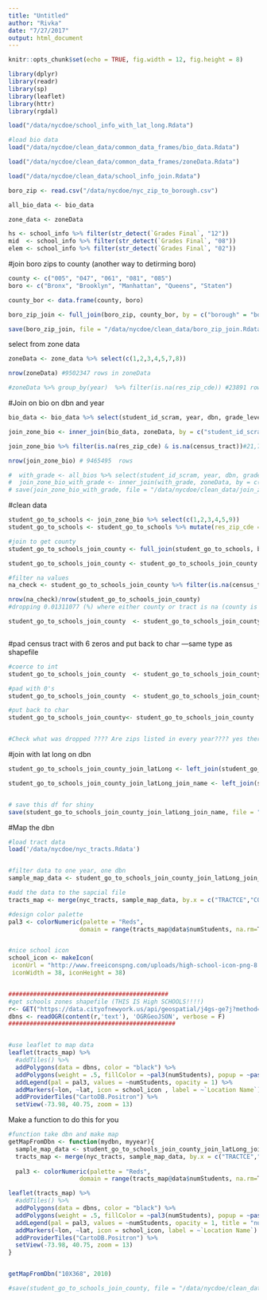 ```yaml
---
title: "Untitled"
author: "Rivka"
date: "7/27/2017"
output: html_document
---
```


```r
knitr::opts_chunk$set(echo = TRUE, fig.width = 12, fig.height = 8)

library(dplyr)
library(readr)
library(sp)
library(leaflet)
library(httr)
library(rgdal)
```


```r

load("/data/nycdoe/school_info_with_lat_long.Rdata")

#load bio data 
load("/data/nycdoe/clean_data/common_data_frames/bio_data.Rdata")

load("/data/nycdoe/clean_data/common_data_frames/zoneData.Rdata")

load("/data/nycdoe/clean_data/school_info_join.Rdata")

boro_zip <- read.csv("/data/nycdoe/nyc_zip_to_borough.csv")

all_bio_data <- bio_data

zone_data <- zoneData

```

```r
hs <- school_info %>% filter(str_detect(`Grades Final`, "12"))
mid  <- school_info %>% filter(str_detect(`Grades Final`, "08"))
elem <- school_info %>% filter(str_detect(`Grades Final`, "02"))

```

#join boro zips to county (another way to detirming boro)
```r
county <- c("005", "047", "061", "081", "085")
boro <- c("Bronx", "Brooklyn", "Manhattan", "Queens", "Staten")

county_bor <- data.frame(county, boro)

boro_zip_join <- full_join(boro_zip, county_bor, by = c("borough" = "boro"))

save(boro_zip_join, file = "/data/nycdoe/clean_data/boro_zip_join.Rdata")

```

select from zone data
```r

zoneData <- zone_data %>% select(c(1,2,3,4,5,7,8))

nrow(zoneData) #9502347 rows in zoneData

#zoneData %>% group_by(year)  %>% filter(is.na(res_zip_cde)) #23891 rowa
```

#Join on bio on dbn and year
```r

bio_data <- bio_data %>% select(student_id_scram, year, dbn, grade_level)

join_zone_bio <- inner_join(bio_data, zoneData, by = c("student_id_scram", "year"))

join_zone_bio %>% filter(is.na(res_zip_cde) & is.na(census_tract))#21,780

nrow(join_zone_bio) # 9465495  rows

#  with_grade <- all_bios %>% select(student_id_scram, year, dbn, grade_level)
#  join_zone_bio_with_grade <- inner_join(with_grade, zoneData, by = c("student_id_scram", "year"))
# save(join_zone_bio_with_grade, file = "/data/nycdoe/clean_data/join_zone_bio_grade.Rdata")

```

#clean data
```r
student_go_to_schools <- join_zone_bio %>% select(c(1,2,3,4,5,9))
student_go_to_schools <- student_go_to_schools %>% mutate(res_zip_cde = as.integer(res_zip_cde))

#join to get county
student_go_to_schools_join_county <- full_join(student_go_to_schools, boro_zip_join, by = c("res_zip_cde" = "zipcode"))

student_go_to_schools_join_county <- student_go_to_schools_join_county %>% group_by(year, dbn, census_tract, county) %>%   summarise(numStudents = n())

#filter na values
na_check <- student_go_to_schools_join_county %>% filter(is.na(census_tract) | is.na(county))

nrow(na_check)/nrow(student_go_to_schools_join_county)
#dropping 0.01311077 (%) where either county or tract is na (county is na when there was no zip code)

student_go_to_schools_join_county  <- student_go_to_schools_join_county %>% filter(!is.na(census_tract) & !is.na(county))



```

#pad census tract with 6 zeros and put back to char ---same type as shapefile
```r

#coerce to int
student_go_to_schools_join_county  <- student_go_to_schools_join_county %>% ungroup()  %>% mutate(census_tract = as.integer(census_tract))

#pad with 0's
student_go_to_schools_join_county  <- student_go_to_schools_join_county  %>% mutate(census_tract =  sprintf("%06d", census_tract))

#put back to char
student_go_to_schools_join_county<- student_go_to_schools_join_county  %>% mutate(census_tract = as.character(census_tract))


#Check what was dropped ???? Are zips listed in every year???? yes there are zips every year, a negligible amount were dropped (they had no data at all)
```


#join with lat long on dbn
```r
student_go_to_schools_join_county_join_latLong <- left_join(student_go_to_schools_join_county, lat_long, by = "dbn")

student_go_to_schools_join_county_join_latLong_join_name <- left_join(student_go_to_schools_join_county_join_latLong, school_info, by = c("dbn" = "ATS System Code"))


# save this df for shiny
save(student_go_to_schools_join_county_join_latLong_join_name, file = "/data/nycdoe/clean_data/students_go_to_school_join_county_join_latlong_join_name.Rdata")
```


#Map the dbn
```r
#load tract data
load('/data/nycdoe/nyc_tracts.Rdata')


#filter data to one year, one dbn
sample_map_data <- student_go_to_schools_join_county_join_latLong_join_name %>% filter(dbn =='10X368' & year ==2011)

#add the data to the sapcial file 
tracts_map <- merge(nyc_tracts, sample_map_data, by.x = c("TRACTCE","COUNTYFP"), by.y =c("census_tract", "county"))

#design color palette
pal3 <- colorNumeric(palette = "Reds",
                    domain = range(tracts_map@data$numStudents, na.rm=T), na.color = "#cccccc")


#nice school icon
school_icon <- makeIcon(
 iconUrl = "http://www.freeiconspng.com/uploads/high-school-icon-png-8.png",
 iconWidth = 38, iconHeight = 38)


#############################################
#get schools zones shapefile (THIS IS High SCHOOLS!!!!)
r<- GET("https://data.cityofnewyork.us/api/geospatial/j4gs-ge7j?method=export&format=GeoJSON")
dbns <- readOGR(content(r,'text'), 'OGRGeoJSON', verbose = F)
###############################################


#use leaflet to map data
leaflet(tracts_map) %>%
  #addTiles() %>% 
  addPolygons(data = dbns, color = "black") %>%
  addPolygons(weight = .5, fillColor = ~pal3(numStudents), popup = ~paste("Number of Students:", numStudents, "\nCensus Tract:", TRACTCE), fillOpacity = .7) %>% 
  addLegend(pal = pal3, values = ~numStudents, opacity = 1) %>%
  addMarkers(~lon, ~lat, icon = school_icon , label = ~`Location Name`) %>%
  addProviderTiles("CartoDB.Positron") %>%
  setView(-73.98, 40.75, zoom = 13)

```

Make a function to do this for you
```r

#function take dbn and make map
getMapFromDbn <- function(mydbn, myyear){
  sample_map_data <- student_go_to_schools_join_county_join_latLong_join_name %>% filter(dbn == mydbn & year == myyear)
  tracts_map <- merge(nyc_tracts, sample_map_data, by.x = c("TRACTCE","COUNTYFP"), by.y =c("census_tract", "county"))
  
  pal3 <- colorNumeric(palette = "Reds",
                    domain = range(tracts_map@data$numStudents, na.rm=T), na.color = "#cccccc")

leaflet(tracts_map) %>%
  #addTiles() %>% 
  addPolygons(data = dbns, color = "black") %>%
  addPolygons(weight = .5, fillColor = ~pal3(numStudents), popup = ~paste("Number of Students:", numStudents), fillOpacity = .7) %>% 
  addLegend(pal = pal3, values = ~numStudents, opacity = 1, title = "number of students") %>%
  addMarkers(~lon, ~lat, icon = school_icon, label = ~`Location Name`) %>%
  addProviderTiles("CartoDB.Positron") %>%
  setView(-73.98, 40.75, zoom = 13)
}


getMapFromDbn("10X368", 2010)

```

```r
#save(student_go_to_schools_join_county, file = "/data/nycdoe/clean_data/students_go_to_school_join_county.Rdata")
```





